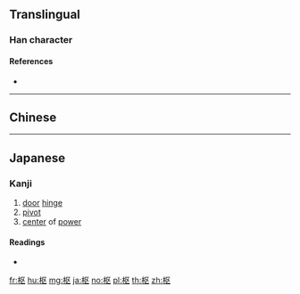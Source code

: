 {{character info/new}}
{{also|樞}}
==Translingual==

===Han character===
{{Han char|rn=75|rad=木|as=04|sn=8|four=|canj=DSK|ids=⿰木区}}

====References====
* {{Han ref|kx=0517.011|dkj=14577|hdz=21166.030|uh=67A2|ud=26530}}

----

==Chinese==
{{zh-see|樞}}

----

==Japanese==

===Kanji===
{{ja-kanji|grade=c|rs=木04}}

# [[door]] [[hinge]]
# [[pivot]]
# [[center]] of [[power]]

====Readings====
* {{ja-readings|goon=[[す]] (su)|kanon=[[しゅ]] (shu) {{non-joyo-reading}}|kanyoon=[[すう]] (sū)|kun=[[とぼそ]] (toboso), [[からくり]] (karakuri)}}

[[fr:枢]]
[[hu:枢]]
[[mg:枢]]
[[ja:枢]]
[[no:枢]]
[[pl:枢]]
[[th:枢]]
[[zh:枢]]